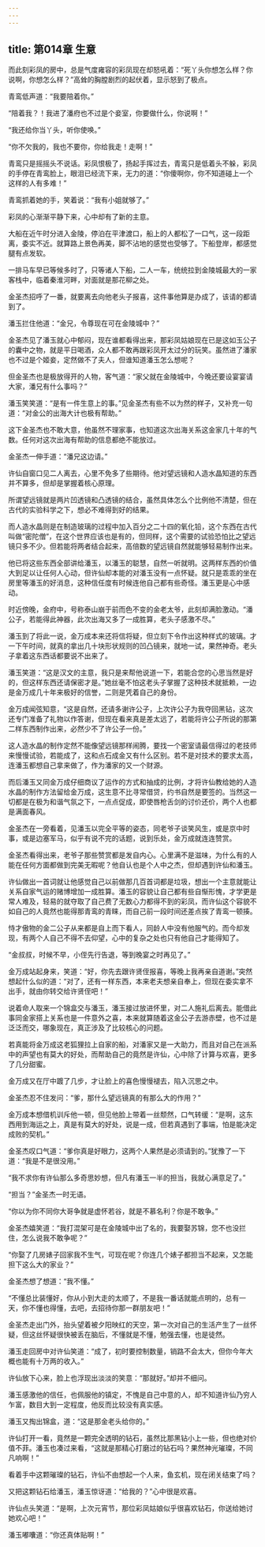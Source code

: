```yaml
---
---
---
```

title: 第014章 生意
---





而此刻彩凤的房中，总是气度雍容的彩凤现在却怒吼着：“死丫头你想怎么样？你说啊，你想怎么样？”高耸的胸膛剧烈的起伏着，显示怒到了极点。

青鸾低声道：“我要陪着你。”

“陪着我？！我进了潘府也不过是个妾室，你要做什么，你说啊！”

“我还给你当丫头，听你使唤。”

“你不欠我的，我也不要你，你给我走！走啊！”

青鸾只是摇摇头不说话。彩凤恨极了，扬起手挥过去，青鸾只是低着头不躲，彩凤的手停在青鸾脸上，眼泪已经流下来，无力的道：“你傻啊你，你不知道碰上一个这样的人有多难！”

青鸾抓着她的手，笑着说：“我有小姐就够了。”

彩凤的心渐渐平静下来，心中却有了新的主意。

大船在近午时分进入金陵，停泊在平津渡口，船上的人都松了一口气，这一段距离，委实不近。就算路上景色再美，脚不沾地的感觉也受够了。下船登岸，都感觉腿有点发软。

一排马车早已等候多时了，只等诸人下船，二人一车，统统拉到金陵城最大的一家客栈中，临着秦淮河畔，对面就是那花柳之处。

金圣杰招呼了一番，就要离去向他老头子报喜，这件事他算是办成了，该请的都请到了。

潘玉拦住他道：“金兄，令尊现在可在金陵城中？”

金圣杰见了潘玉就心中郁闷，现在谁都看得出来，那彩凤姑娘现在已是这如玉公子的囊中之物，就是平日喝酒，众人都不敢再跟彩凤开太过分的玩笑。虽然进了潘家也不过是个姬妾，定然做不了夫人，但谁知道潘玉怎么想呢？

但金圣杰也是极放得开的人物，客气道：“家父就在金陵城中，今晚还要设宴宴请大家，潘兄有什么事吗？”

潘玉笑笑道：“是有一件生意上的事。”见金圣杰有些不以为然的样子，又补充一句道：“对金公的出海大计也极有帮助。”

这下金圣杰也不敢大意，他虽然不理家事，也知道这次出海关系这金家几十年的气数。任何对这次出海有帮助的信息都绝不能放过。

金圣杰一伸手道：“潘兄这边请。”

许仙自窗口见二人离去，心里不免多了些期待。他对望远镜和人造水晶知道的东西并不算多，但却是掌握着核心原理。

所谓望远镜就是两片凹透镜和凸透镜的结合，虽然具体怎么个比例他不清楚，但在古代的实验科学之下，想必不难得到好的结果。

而人造水晶则是在制造玻璃的过程中加入百分之二十四的氧化铅，这个东西在古代叫做“密陀僧”，在这个世界应该也是有的，但同样，这个需要的试验恐怕比之望远镜只多不少。但若能将两者结合起来，高倍数的望远镜自然就能够轻易制作出来。

他已将这些东西全部讲给潘玉，以潘玉的聪慧，自然一听就明。这两样东西的价值大到足以让任何人心动，但许仙却本能的对潘玉没有一点怀疑。就只是乖乖的坐在房里等潘玉的好消息，这种信任度有时候连他自己都有些奇怪。潘玉更是心中感动。

时近傍晚，金府中，号称泰山崩于前而色不变的金老太爷，此刻却满脸激动。“潘公子，若能得此神器，此次出海又多了一成胜算，老头子感激不尽。”

潘玉到了将此一说，金万成本来还将信将疑，但立刻下令作出这种样式的玻璃。才一下午时间，就真的拿出几十块形状规则的凹凸镜来，就地一试，果然神奇。老头子拿着这东西话都要说不出来了。

潘玉笑道：“这是汉文的主意，我只是来帮他说道一下，若能合您的心思当然是好的，但这样东西还请保密才是。”她丝毫不怕这老头子掌握了这种技术就抵赖，一边是金万成几十年来极好的信誉，二则是凭着自己的身份。

金万成闻弦知意，“这是自然，还请多谢许公子，上次许公子为我夺回黑钻，这次还专门准备了礼物以作答谢，但现在看来真是差太远了，若能将许公子所说的那第二样东西制作出来，必然少不了许公子一份。”

这人造水晶的制作定然不能像望远镜那样闹腾，要找一个密室请最信得过的老技师来慢慢试验，若能成了，这和点石成金又有什么区别。若不是对技术的要求太高，连潘玉都想自己拿来做了，作为潘家的又一个财源。

而后潘玉又同金万成仔细商议了运作的方式和抽成的比例，才将许仙教给她的人造水晶的制作方法留给金万成，这生意不比寻常借贷，约书自然是要签的。当然这一切都是在极为和谐气氛之下，一点点促成，即使唇枪舌剑的讨价还价，两个人也都是满面春风。

金圣杰在一旁看着，见潘玉以完全平等的姿态，同老爷子谈笑风生，或是京中时事，或是边塞军马，似乎有说不完的话题，说到乐处，金万成就连连赞赏。

金圣杰看得出来，老爷子那些赞赏都是发自内心。心里满不是滋味，为什么有的人能在任何方面都做到完美无暇呢？他自认也是个人中之杰，但却遇到许仙和潘玉。

许仙做出一首词就让他感觉自己以前做那几百首词都是垃圾，想出一个主意就能让关系自家气运的赌博增加一成胜算。潘玉的容貌让自己都有些自惭形愧，才学更是常人难及，轻易的就夺取了自己费了无数心力都得不到的彩凤，而许仙这个容貌不如自己的人竟然也能得那青鸾的青睐，而自己前一段时间还差点挨了青鸾一顿揍。

恃才傲物的金二公子从来都是自上而下看人，同龄人中没有他服气的。而今却发现，有两个人自己不得不去仰望，心中的复杂之处也只有他自己才能得知了。

“金叔叔，时候不早，小侄先行告退，等到晚宴之时再见了。”

金万成站起身来，笑道：“好，你先去跟许贤侄报喜，等晚上我再亲自道谢。”突然想起什么似的道：“对了，还有一样东西，本来老夫想亲自奉上，但现在委实拿不出手，就由你转交给许贤侄吧！”

说着命人取来一个锦盒交与潘玉，潘玉接过放进怀里，对二人施礼后离去。能借此事同金家搭上关系也是一件意外之喜，本来就算随着这金公子去游赤壁，也不过是泛泛而交，哪象现在，真正涉及了比较核心的问题。

若真能将金万成这老狐狸拉上自家的船，对潘家又是一大助力，而且对自己在派系中的声望也有莫大的好处，而帮助自己的竟然是许仙，心中除了计算与欢喜，更多了几分甜蜜。

金万成又在厅中踱了几步，才让脸上的喜色慢慢褪去，陷入沉思之中。

金圣杰忍不住发问：“爹，那什么望远镜真的有那么大的作用？”

金万成本想借机训斥他一顿，但见他脸上带着一丝颓然，口气转缓：“是啊，这东西用到海运之上，真是有莫大的好处，说是一成，但若真遇到了事端，怕是能决定成败的契机。”

金圣杰叹口气道：“爹你真是好眼力，这两个人果然是必须请到的。”犹豫了一下道：“我是不是很没用。”

“我不求你有许仙那么多奇思妙想，但凡有潘玉一半的担当，我就心满意足了。”

“担当？”金圣杰一时无语。

“你以为你不同你大哥争就是虚怀若谷，就是不慕名利？你是不敢争。”

金圣杰嬉笑道：“我打混架可是在金陵城中出了名的，我要娶苏锦，您不也没拦住，怎么说我不敢争呢？”

“你娶了几房婊子回家我不生气，可现在呢？你连几个婊子都担当不起来，又怎能担下这么大的家业？”

金圣杰想了想道：“我不懂。”

“不懂总比装懂好，你从小到大走的太顺了，不是我一番话就能点明的，总有一天，你不懂也得懂，去吧，去招待你那一群朋友吧！”

金圣杰走出门外，抬头望着被夕阳映红的天空，第一次对自己的生活产生了一丝怀疑，但这丝怀疑很快被丢在脑后，不懂就是不懂，勉强去懂，也是徒然。

潘玉走回房中对许仙笑道：“成了，初时要控制数量，销路不会太大，但你今年大概也能有十万两的收入。”

许仙放下心来，脸上也浮现出淡淡的笑意：“那就好。”却并不细问。

潘玉感激他的信任，也佩服他的镇定，不愧是自己中意的人，却不知道许仙乃穷人乍富，数目大到一定程度，他反而比较没有真实感。

潘玉又掏出锦盒，道：“这是那金老头给你的。”

许仙打开一看，竟然是一颗完全透明的钻石，虽然比那黑钻小上一些，但也绝对价值不菲。潘玉也凑过来看，“这就是那精心打磨过的钻石吗？果然神光璀璨，不同凡响啊！”

看着手中这颗璀璨的钻石，许仙不由想起一个人来，鱼玄机，现在闭关结束了吗？

又把这颗钻石给潘玉，潘玉惊讶道：“给我的？”心中很是欢喜。

许仙点头笑道：“是啊，上次元宵节，那位彩凤姑娘似乎很喜欢钻石，你送给她讨她欢心吧！”

潘玉嘟囔道：“你还真体贴啊！”